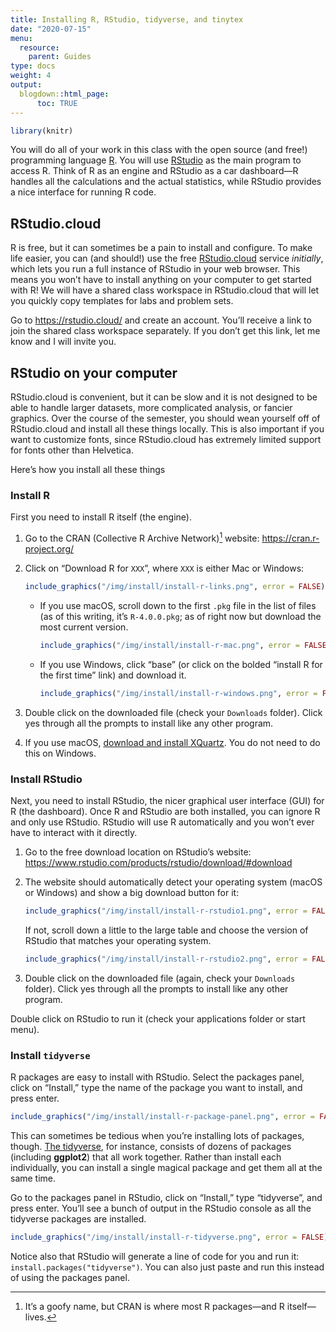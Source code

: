 ```yaml
---
title: Installing R, RStudio, tidyverse, and tinytex
date: "2020-07-15"
menu:
  resource:
    parent: Guides
type: docs
weight: 4
output:
  blogdown::html_page:
      toc: TRUE
---
```


```r
library(knitr)
```

You will do all of your work in this class with the open source (and free!) programming language [R](https://cran.r-project.org/){target="_blank"}. You will use [RStudio](https://www.rstudio.com/){target="_blank"} as the main program to access R. Think of R as an engine and RStudio as a car dashboard—R handles all the calculations and the actual statistics, while RStudio provides a nice interface for running R code.


## RStudio.cloud

R is free, but it can sometimes be a pain to install and configure. To make life easier, you can (and should!) use the free [RStudio.cloud](http://rstudio.cloud/){target="_blank"} service *initially*, which lets you run a full instance of RStudio in your web browser. This means you won't have to install anything on your computer to get started with R! We will have a shared class workspace in RStudio.cloud that will let you quickly copy templates for labs and problem sets.

Go to <https://rstudio.cloud/> and create an account. You'll receive a link to join the shared class workspace separately. If you don't get this link, let me know and I will invite you.


## RStudio on your computer

RStudio.cloud is convenient, but it can be slow and it is not designed to be able to handle larger datasets, more complicated analysis, or fancier graphics. Over the course of the semester, you should wean yourself off of RStudio.cloud and install all these things locally. This is also important if you want to customize fonts, since RStudio.cloud has extremely limited support for fonts other than Helvetica. 

Here's how you install all these things

### Install R

First you need to install R itself (the engine).

1. Go to the CRAN (Collective R Archive Network)^[It's a goofy name, but CRAN is where most R packages—and R itself—lives.] website: <https://cran.r-project.org/>
2. Click on "Download R for `XXX`", where `XXX` is either Mac or Windows:

    ```r
    include_graphics("/img/install/install-r-links.png", error = FALSE)
    ```

    - If you use macOS, scroll down to the first `.pkg` file in the list of files (as of this writing, it's `R-4.0.0.pkg`; as of right now but download the most current version.
    
        ```r
        include_graphics("/img/install/install-r-mac.png", error = FALSE)
        ```
    
    - If you use Windows, click "base" (or click on the bolded "install R for the first time" link) and download it. 
    
        ```r
        include_graphics("/img/install/install-r-windows.png", error = FALSE)
        ```

3. Double click on the downloaded file (check your `Downloads` folder). Click yes through all the prompts to install like any other program.

4. If you use macOS, [download and install XQuartz](https://www.xquartz.org/){target="_blank"}. You do not need to do this on Windows.


### Install RStudio

Next, you need to install RStudio, the nicer graphical user interface (GUI) for R (the dashboard). Once R and RStudio are both installed, you can ignore R and only use RStudio. RStudio will use R automatically and you won't ever have to interact with it directly.

1. Go to the free download location on RStudio's website: <https://www.rstudio.com/products/rstudio/download/#download>
2. The website should automatically detect your operating system (macOS or Windows) and show a big download button for it:

    ```r
    include_graphics("/img/install/install-r-rstudio1.png", error = FALSE)
    ```
    
    If not, scroll down a little to the large table and choose the version of RStudio that matches your operating system.

    ```r
    include_graphics("/img/install/install-r-rstudio2.png", error = FALSE)
    ```

3. Double click on the downloaded file (again, check your `Downloads` folder). Click yes through all the prompts to install like any other program.

Double click on RStudio to run it (check your applications folder or start menu).


### Install `tidyverse`

R packages are easy to install with RStudio. Select the packages panel, click on "Install," type the name of the package you want to install, and press enter.

```r
include_graphics("/img/install/install-r-package-panel.png", error = FALSE)
```

This can sometimes be tedious when you're installing lots of packages, though. [The tidyverse](https://www.tidyverse.org/){target="_blank"}, for instance, consists of dozens of packages (including **ggplot2**) that all work together. Rather than install each individually, you can install a single magical package and get them all at the same time.

Go to the packages panel in RStudio, click on "Install," type "tidyverse", and press enter. You'll see a bunch of output in the RStudio console as all the tidyverse packages are installed.

```r
include_graphics("/img/install/install-r-tidyverse.png", error = FALSE)
```

Notice also that RStudio will generate a line of code for you and run it: `install.packages("tidyverse")`. You can also just paste and run this instead of using the packages panel.

